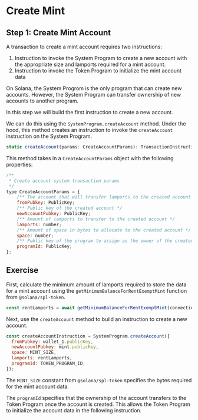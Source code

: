 # Create Mint

## Step 1: Create Mint Account

A transaction to create a mint account requires two instructions:

1. Instruction to invoke the System Program to create a new account with the appropriate size and lamports required for a mint account.
2. Instruction to invoke the Token Program to initialize the mint account data

On Solana, the System Progrom is the only program that can create new accounts.
However, the System Program can transfer ownership of new accounts to another program.

In this step we will build the first instruction to create a new account.

We can do this using the `SystemProgram.createAccount` method.
Under the hood, this method creates an instruction to invoke the `createAccount` instruction on the System Program.

```js
static createAccount(params: CreateAccountParams): TransactionInstruction;
```

This method takes in a `CreateAccountParams` object with the following properties:

```js
/**
 * Create account system transaction params
 */
type CreateAccountParams = {
    /** The account that will transfer lamports to the created account */
    fromPubkey: PublicKey;
    /** Public key of the created account */
    newAccountPubkey: PublicKey;
    /** Amount of lamports to transfer to the created account */
    lamports: number;
    /** Amount of space in bytes to allocate to the created account */
    space: number;
    /** Public key of the program to assign as the owner of the created account */
    programId: PublicKey;
};
```

## Exercise

First, calculate the minimum amount of lamports required to store the data for a mint account using the `getMinimumBalanceForRentExemptMint` function from `@solana/spl-token`.

```js
const rentLamports = await getMinimumBalanceForRentExemptMint(connection);
```

Next, use the `createAccount` method to build an instruction to create a new account.

```js
const createAccountInstruction = SystemProgram.createAccount({
  fromPubkey: wallet_1.publicKey,
  newAccountPubkey: mint.publicKey,
  space: MINT_SIZE,
  lamports: rentLamports,
  programId: TOKEN_PROGRAM_ID,
});
```

The `MINT_SIZE` constant from `@solana/spl-token` specifies the bytes required for the mint account data.

The `programId` specifies that the ownership of the account transfers to the Token Program once the account is created.
This allows the Token Program to initialize the account data in the following instruction.
